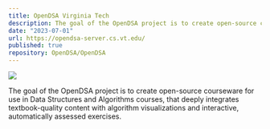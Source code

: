 ```yaml
---
title: OpenDSA Virginia Tech
description: The goal of the OpenDSA project is to create open-source courseware for use in Data Structures and Algorithms courses, that deeply integrates textbook-quality content with algorithm visualizations and interactive, automatically assessed exercises.
date: "2023-07-01"
url: https://opendsa-server.cs.vt.edu/
published: true
repository: OpenDSA/OpenDSA
---
```



[![](https://maceock.me/OpenDSA)](https://unkey.dev)

The goal of the OpenDSA project is to create open-source courseware for use in Data Structures and Algorithms courses, that deeply integrates textbook-quality content with algorithm visualizations and interactive, automatically assessed exercises.